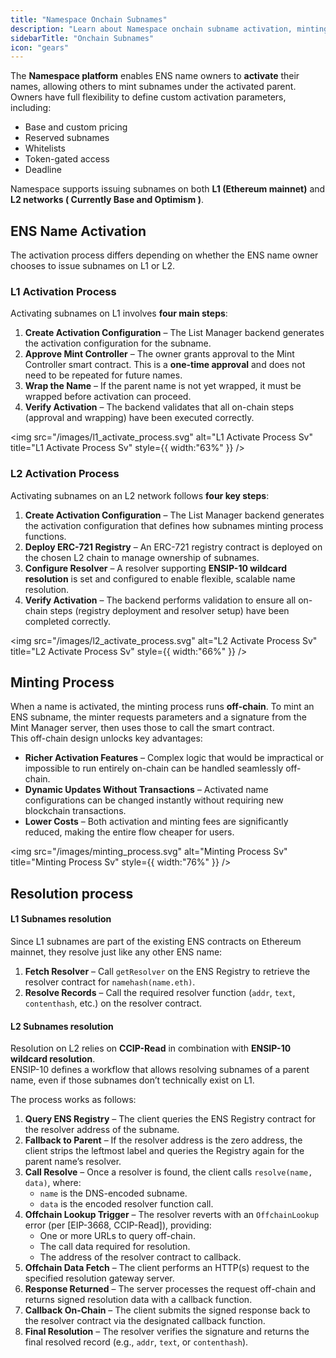 ```yaml
---
title: "Namespace Onchain Subnames"
description: "Learn about Namespace onchain subname activation, minting, and resolution processes."
sidebarTitle: "Onchain Subnames"
icon: "gears"
---
```


The **Namespace platform** enables ENS name owners to **activate** their names, allowing others to mint subnames under the activated parent. Owners have full flexibility to define custom activation parameters, including:

- Base and custom pricing
- Reserved subnames
- Whitelists
- Token-gated access
- Deadline

Namespace supports issuing subnames on both **L1 (Ethereum mainnet)** and **L2 networks ( Currently Base and Optimism )**.

## **ENS Name Activation**

The activation process differs depending on whether the ENS name owner chooses to issue subnames on L1 or L2.

### L1 Activation Process

Activating subnames on L1 involves **four main steps**:

1. **Create Activation Configuration** – The List Manager backend generates the activation configuration for the subname.
2. **Approve Mint Controller** – The owner grants approval to the Mint Controller smart contract. This is a **one-time approval** and does not need to be repeated for future names.
3. **Wrap the Name** – If the parent name is not yet wrapped, it must be wrapped before activation can proceed.
4. **Verify Activation** – The backend validates that all on-chain steps (approval and wrapping) have been executed correctly.

<img
  src="/images/l1_activate_process.svg"
  alt="L1 Activate Process Sv"
  title="L1 Activate Process Sv"
  style={{ width:"63%" }}
/>

### L2 Activation Process

Activating subnames on an L2 network follows **four key steps**:

1. **Create Activation Configuration** – The List Manager backend generates the activation configuration that defines how subnames minting process functions.
2. **Deploy ERC-721 Registry** – An ERC-721 registry contract is deployed on the chosen L2 chain to manage ownership of subnames.
3. **Configure Resolver** – A resolver supporting **ENSIP-10 wildcard resolution** is set and configured to enable flexible, scalable name resolution.
4. **Verify Activation** – The backend performs validation to ensure all on-chain steps (registry deployment and resolver setup) have been completed correctly.

<img
  src="/images/l2_activate_process.svg"
  alt="L2 Activate Process Sv"
  title="L2 Activate Process Sv"
  style={{ width:"66%" }}
/>

## Minting Process

When a name is activated, the minting process runs **off-chain**. To mint an ENS subname, the minter requests parameters and a signature from the Mint Manager server, then uses those to call the smart contract.\
This off-chain design unlocks key advantages:

- **Richer Activation Features** – Complex logic that would be impractical or impossible to run entirely on-chain can be handled seamlessly off-chain.
- **Dynamic Updates Without Transactions** – Activated name configurations can be changed instantly without requiring new blockchain transactions.
- **Lower Costs** – Both activation and minting fees are significantly reduced, making the entire flow cheaper for users.

<img
  src="/images/minting_process.svg"
  alt="Minting Process Sv"
  title="Minting Process Sv"
  style={{ width:"76%" }}
/>

## Resolution process

#### L1 Subnames resolution

Since L1 subnames are part of the existing ENS contracts on Ethereum mainnet, they resolve just like any other ENS name:

1. **Fetch Resolver** – Call `getResolver` on the ENS Registry to retrieve the resolver contract for `namehash(name.eth)`.
2. **Resolve Records** – Call the required resolver function (`addr`, `text`, `contenthash`, etc.) on the resolver contract.

#### L2 Subnames resolution

Resolution on L2 relies on **CCIP-Read** in combination with **ENSIP-10 wildcard resolution**.\
ENSIP-10 defines a workflow that allows resolving subnames of a parent name, even if those subnames don’t technically exist on L1.

The process works as follows:

1. **Query ENS Registry** – The client queries the ENS Registry contract for the resolver address of the subname.
2. **Fallback to Parent** – If the resolver address is the zero address, the client strips the leftmost label and queries the Registry again for the parent name’s resolver.
3. **Call Resolve** – Once a resolver is found, the client calls `resolve(name, data)`, where:
   - `name` is the DNS-encoded subname.
   - `data` is the encoded resolver function call.
4. **Offchain Lookup Trigger** – The resolver reverts with an `OffchainLookup` error (per [EIP-3668, CCIP-Read]), providing:
   - One or more URLs to query off-chain.
   - The call data required for resolution.
   - The address of the resolver contract to callback.
5. **Offchain Data Fetch** – The client performs an HTTP(s) request to the specified resolution gateway server.
6. **Response Returned** – The server processes the request off-chain and returns signed resolution data with a callback function.
7. **Callback On-Chain** – The client submits the signed response back to the resolver contract via the designated callback function.
8. **Final Resolution** – The resolver verifies the signature and returns the final resolved record (e.g., `addr`, `text`, or `contenthash`).